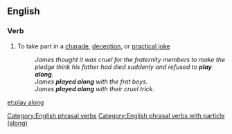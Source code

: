 ==English==

===Verb===
{{head|en|verb|to [[play]] [[along]]}}

# {{idiomatic}} To take part in a [[charade]], [[deception]], or [[practical joke]]
#: ''James thought it was cruel for the fraternity members to make the pledge think his father had died suddenly and refused to '''play along'''.''
#: ''James '''played along''' with the frat boys.''
#: ''James '''played along''' with their cruel trick.''

[[Category:English phrasal verbs]]
[[Category:English phrasal verbs with particle (along)]]

[[et:play along]]